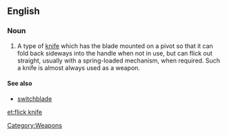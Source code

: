 {{wikipedia}}
==English==

===Noun===
{{en-noun|sg=[[flick]] [[knife]]|flick knives}}

# A type of [[knife]] which has the blade mounted on a pivot so that it can fold back sideways into the handle when not in use, but can flick out straight, usually with a spring-loaded mechanism, when required.  Such a knife is almost always used as a weapon.

====See also====
* [[switchblade]]

[[Category:Weapons]]

[[et:flick knife]]